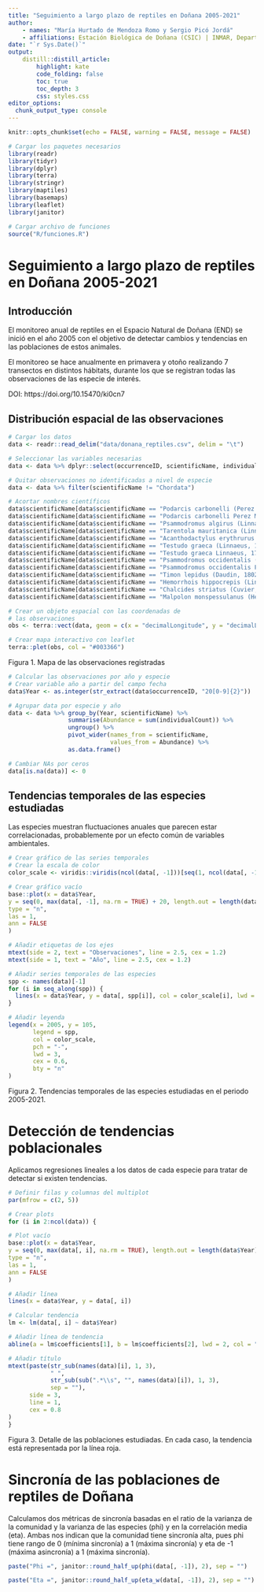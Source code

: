 ```yaml
---
title: "Seguimiento a largo plazo de reptiles en Doñana 2005-2021"
author:
    - names: "María Hurtado de Mendoza Romo y Sergio Picó Jordá"
    - affiliations: Estación Biológica de Doñana (CSIC) | INMAR, Departamento de Biología, Universidad de Cádiz.
date: "`r Sys.Date()`" 
output: 
    distill::distill_article:
        highlight: kate
        code_folding: false  
        toc: true     
        toc_depth: 3
        css: styles.css         
editor_options: 
  chunk_output_type: console
---
```


```r

knitr::opts_chunk$set(echo = FALSE, warning = FALSE, message = FALSE)

# Cargar los paquetes necesarios
library(readr)
library(tidyr)
library(dplyr)
library(terra)
library(stringr)
library(maptiles)
library(basemaps)
library(leaflet)
library(janitor)

# Cargar archivo de funciones
source("R/funciones.R")

```

# Seguimiento a largo plazo de reptiles en Doñana 2005-2021

## Introducción

El monitoreo anual de reptiles en el Espacio Natural de Doñana (END) se inició
en el año 2005 con el objetivo de detectar cambios y tendencias en las
poblaciones de estos animales.

El monitoreo se hace anualmente en primavera y otoño realizando 7 transectos
en distintos hábitats, durante los que se registran todas las observaciones
de las especie de interés.

DOI: https://doi.org/10.15470/ki0cn7



## Distribución espacial de las observaciones

```r

# Cargar los datos
data <- readr::read_delim("data/donana_reptiles.csv", delim = "\t")

# Seleccionar las variables necesarias
data <- data %>% dplyr::select(occurrenceID, scientificName, individualCount, decimalLatitude, decimalLongitude, day, month)

# Quitar observaciones no identificadas a nivel de especie
data <- data %>% filter(scientificName != "Chordata")

# Acortar nombres científicos
data$scientificName[data$scientificName == "Podarcis carbonelli (Perez Mellado, 1981)"] <- "Podarcis carbonelli"
data$scientificName[data$scientificName == "Podarcis carbonelli Perez Mellado, 1981"] <- "Podarcis carbonelli"
data$scientificName[data$scientificName == "Psammodromus algirus (Linnaeus, 1758)"] <- "Psammodromus algirus"
data$scientificName[data$scientificName == "Tarentola mauritanica (Linnaeus, 1758)"] <- "Tarentola mauritanica"
data$scientificName[data$scientificName == "Acanthodactylus erythrurus (Schinz, 1833)"] <- "Acanthodactylus erythrurus"
data$scientificName[data$scientificName == "Testudo graeca (Linnaeus, 1758)"] <- "Testudo_graeca"
data$scientificName[data$scientificName == "Testudo graeca Linnaeus, 1758"] <- "Testudo_graeca"
data$scientificName[data$scientificName == "Psammodromus occidentalis (Fitze, Gonzalez-Jimena, San Jose, San Mauro & Zardoya, 2012)"] <- "Psammodromus occidentalis"
data$scientificName[data$scientificName == "Psammodromus occidentalis Fitze, Gonzalez-Jimena, San-Jose, San Mauro & Zardoya, 2012"] <- "Psammodromus occidentalis"
data$scientificName[data$scientificName == "Timon lepidus (Daudin, 1802)"] <- "Timon lepidus"
data$scientificName[data$scientificName == "Hemorrhois hippocrepis (Linnaeus, 1758)"] <- "Hemorrhois hippocrepis"
data$scientificName[data$scientificName == "Chalcides striatus (Cuvier, 1829)"] <- "Chalcides striatus"
data$scientificName[data$scientificName == "Malpolon monspessulanus (Hermann, 1804)"] <- "Malpolon monspessulanus"
```

```r

# Crear un objeto espacial con las coordenadas de
# las observaciones
obs <- terra::vect(data, geom = c(x = "decimalLongitude", y = "decimalLatitude"))

# Crear mapa interactivo con leaflet
terra::plet(obs, col = "#003366")
```

Figura 1. Mapa de las observaciones registradas

```r
# Calcular las observaciones por año y especie
# Crear variable año a partir del campo fecha
data$Year <- as.integer(str_extract(data$occurrenceID, "20[0-9]{2}"))

# Agrupar data por especie y año
data <- data %>% group_by(Year, scientificName) %>%
                 summarise(Abundance = sum(individualCount)) %>%
                 ungroup() %>%
                 pivot_wider(names_from = scientificName,
                             values_from = Abundance) %>%
                 as.data.frame()

# Cambiar NAs por ceros
data[is.na(data)] <- 0
```



## Tendencias temporales de las especies estudiadas

Las especies muestran fluctuaciones anuales que parecen estar correlacionadas, probablemente por un efecto común de variables ambientales.

```r
# Crear gráfico de las series temporales
# Crear la escala de color
color_scale <- viridis::viridis(ncol(data[, -1]))[seq(1, ncol(data[, -1]), by = 1)]

# Crear gráfico vacío
base::plot(x = data$Year,
y = seq(0, max(data[, -1], na.rm = TRUE) + 20, length.out = length(data$Year)),
type = "n",
las = 1,
ann = FALSE
)

# Añadir etiquetas de los ejes
mtext(side = 2, text = "Observaciones", line = 2.5, cex = 1.2)
mtext(side = 1, text = "Año", line = 2.5, cex = 1.2)

# Añadir series temporales de las especies
spp <- names(data)[-1]
for (i in seq_along(spp)) {
  lines(x = data$Year, y = data[, spp[i]], col = color_scale[i], lwd = 2)
}

# Añadir leyenda
legend(x = 2005, y = 105,
       legend = spp,
       col = color_scale,
       pch = "-",
       lwd = 3,
       cex = 0.6,
       bty = "n"
)
```

Figura 2. Tendencias temporales de las especies estudiadas en el periodo
2005-2021.



# Detección de tendencias poblacionales

Aplicamos regresiones lineales a los datos de cada especie para tratar de detectar si existen tendencias.

```r

# Definir filas y columnas del multiplot
par(mfrow = c(2, 5))

# Crear plots
for (i in 2:ncol(data)) {

# Plot vacío
base::plot(x = data$Year,
y = seq(0, max(data[, i], na.rm = TRUE), length.out = length(data$Year)),
type = "n",
las = 1,
ann = FALSE
)

# Añadir línea
lines(x = data$Year, y = data[, i])

# Calcular tendencia
lm <- lm(data[, i] ~ data$Year)

# Añadir línea de tendencia
abline(a = lm$coefficients[1], b = lm$coefficients[2], lwd = 2, col = "red")

# Añadir título
mtext(paste(str_sub(names(data)[i], 1, 3),
            " ",
            str_sub(sub(".*\\s", "", names(data)[i]), 1, 3),
            sep = ""),
      side = 3,
      line = 1,
      cex = 0.8
)
}

```

Figura 3. Detalle de las poblaciones estudiadas. En cada caso, la tendencia
está representada por la línea roja.



# Sincronía de las poblaciones de reptiles de Doñana

Calculamos dos métricas de sincronía basadas en el ratio de la varianza de la comunidad y la varianza de las especies (phi) y en la correlación media (eta). Ambas nos indican que la comunidad tiene sincronía alta, pues phi tiene rango de 0 (mínima sincronía) a 1 (máxima sincronía) y eta de -1 (máxima asincronía) a 1 (máxima sincronía).

``` r

paste("Phi =", janitor::round_half_up(phi(data[, -1]), 2), sep = "")

paste("Eta =", janitor::round_half_up(eta_w(data[, -1]), 2), sep = "")

```


